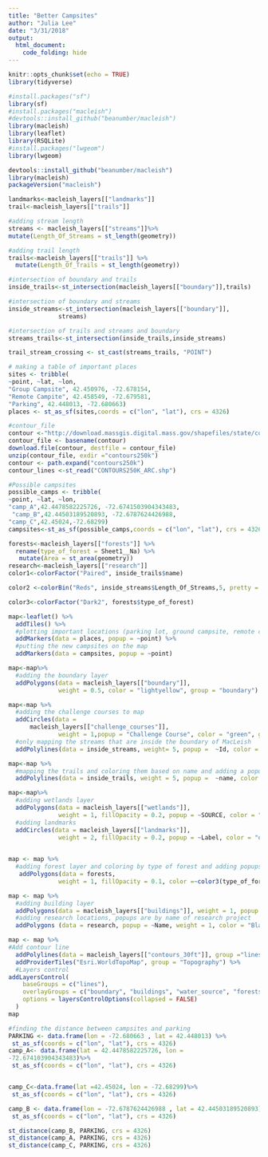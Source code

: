 ```yaml
---
title: "Better Campsites"
author: "Julia Lee"
date: "3/31/2018"
output: 
  html_document:
    code_folding: hide
---
```

```r
knitr::opts_chunk$set(echo = TRUE)
library(tidyverse)

#install.packages("sf")
library(sf)
#install.packages("macleish")
#devtools::install_github("beanumber/macleish")
library(macleish)
library(leaflet)
library(RSQLite)
#install.packages("lwgeom")
library(lwgeom)

devtools::install_github("beanumber/macleish")
library(macleish)
packageVersion("macleish")

```

```r
landmarks<-macleish_layers[["landmarks"]]
trail<-macleish_layers[["trails"]]

#adding stream length
streams <- macleish_layers[["streams"]]%>%
mutate(Length_Of_Streams = st_length(geometry))
```

```r
#adding trail length
trails<-macleish_layers[["trails"]] %>%
  mutate(Length_Of_Trails = st_length(geometry))

#intersection of boundary and trails
inside_trails<-st_intersection(macleish_layers[["boundary"]],trails)
```

```r
#intersection of boundary and streams
inside_streams<-st_intersection(macleish_layers[["boundary"]],
              streams)
```

```r
#intersection of trails and streams and boundary 
streams_trails<-st_intersection(inside_trails,inside_streams)

trail_stream_crossing <- st_cast(streams_trails, "POINT")
```

```r
# making a table of important places
sites <- tribble(
~point, ~lat, ~lon,
"Group Campsite", 42.450976, -72.678154,
"Remote Campite", 42.458549, -72.679581,
"Parking", 42.448013, -72.680663)
places <- st_as_sf(sites,coords = c("lon", "lat"), crs = 4326)
```




```r
#contour_file 
contour <-"http://download.massgis.digital.mass.gov/shapefiles/state/contours250k.zip"
contour_file <- basename(contour)
download.file(contour, destfile = contour_file)
unzip(contour_file, exdir ="contours250k")
contour <- path.expand("contours250k")
contour_lines <-st_read("CONTOURS250K_ARC.shp")


```

```r
#Possible campsites
possible_camps <- tribble(
~point, ~lat, ~lon,
"camp_A",42.4478582225726, -72.6741503904343483,
 "camp_B",42.44503189520893, -72.6787624426988,
"camp_C",42.45024,-72.68299)
campsites<-st_as_sf(possible_camps,coords = c("lon", "lat"), crs = 4326)
```

```r
forests<-macleish_layers[["forests"]] %>%
  rename(type_of_forest = Sheet1__Na) %>%
   mutate(Area = st_area(geometry))
research<-macleish_layers[["research"]]
color1<-colorFactor("Paired", inside_trails$name)

color2 <-colorBin("Reds", inside_streams$Length_Of_Streams,5, pretty = FALSE)

color3<-colorFactor("Dark2", forests$type_of_forest)

```

```r
map<-leaflet() %>%
  addTiles() %>%
  #plotting important locations (parking lot, ground campsite, remote campsite)
  addMarkers(data = places, popup = ~point) %>%
  #putting the new campsites on the map 
  addMarkers(data = campsites, popup = ~point) 
```

```r
map<-map%>%
  #adding the boundary layer 
  addPolygons(data = macleish_layers[["boundary"]], 
              weight = 0.5, color = "lightyellow", group = "boundary") 
```

```r
map<-map %>% 
  #adding the challenge courses to map      
  addCircles(data =
      macleish_layers[["challenge_courses"]], 
              weight = 1,popup = "Challenge Course", color = "green", group = "challenge_course") %>%
  #only mapping the streams that are inside the boundary of MacLeish
  addPolylines(data = inside_streams, weight= 5, popup =  ~Id, color = "Gray", group = "water_source") 
```

```r
map<-map %>%
  #mapping the trails and coloring them based on name and adding a popup to show the name of each trail by clicking on it
  addPolylines(data = inside_trails, weight = 5, popup =  ~name, color = ~color1(name), group = "trail") 
```


```r
map<-map%>%
  #adding wetlands layer
  addPolygons(data = macleish_layers[["wetlands"]], 
              weight = 1, fillOpacity = 0.2, popup = ~SOURCE, color = "dodgerblue", group = "water_source") %>%
  #adding landmarks
  addCircles(data = macleish_layers[["landmarks"]], 
              weight = 2, fillOpacity = 0.2, popup = ~Label, color = "orange", group = "landmark") 
  
```


```r
map <- map %>%
  #adding forest layer and coloring by type of forest and adding popups that tell the map user what kind of forest
   addPolygons(data = forests, 
              weight = 1, fillOpacity = 0.1, color =~color3(type_of_forest), popup = ~type_of_forest, group = "forests")
```


```r
map <- map %>%
  #adding building layer
  addPolygons(data = macleish_layers[["buildings"]], weight = 1, popup = ~name, group = "buildings") %>%
  #adding research locations, popups are by name of research project
  addPolygons (data = research, popup = ~Name, weight = 1, color = "Black") 
```


```r
map <- map %>%
#Add contour line
  addPolylines(data = macleish_layers[["contours_30ft"]], group ="lines" ) %>%
  addProviderTiles("Esri.WorldTopoMap", group = "Topography") %>%
  #Layers control
addLayersControl(
    baseGroups = c("lines"),
    overlayGroups = c("boundary", "buildings", "water_source", "forests","landmark","challenge_course","trail"),
    options = layersControlOptions(collapsed = FALSE)
  ) 
map 
```

```r
#finding the distance between campsites and parking
PARKING <- data.frame(lon = -72.680663 , lat = 42.448013) %>% 
 st_as_sf(coords = c("lon", "lat"), crs = 4326)
camp_A<- data.frame(lat = 42.4478582225726, lon =
-72.674103904343483)%>% 
 st_as_sf(coords = c("lon", "lat"), crs = 4326)


camp_C<-data.frame(lat =42.45024, lon = -72.68299)%>% 
 st_as_sf(coords = c("lon", "lat"), crs = 4326)

camp_B <- data.frame(lon = -72.6787624426988 , lat = 42.44503189520893) %>% 
 st_as_sf(coords = c("lon", "lat"), crs = 4326)

st_distance(camp_B, PARKING, crs = 4326)
st_distance(camp_A, PARKING, crs = 4326)
st_distance(camp_C, PARKING, crs = 4326)

```








